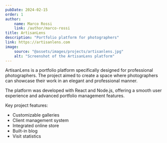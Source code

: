 ```yaml
---
pubDate: 2024-02-15
order: 1
author:
    name: Marco Rossi
    link: /author/marco-rossi
title: ArtisanLens
description: "Portfolio platform for photographers"
link: https://artisanlens.com
image:
    source: "@assets/images/projects/artisanlens.jpg"
    alt: "Screenshot of the ArtisanLens platform"
---
```


ArtisanLens is a portfolio platform specifically designed for professional photographers. The project aimed to create a space where photographers can showcase their work in an elegant and professional manner.

The platform was developed with React and Node.js, offering a smooth user experience and advanced portfolio management features.

Key project features:
- Customizable galleries
- Client management system
- Integrated online store
- Built-in blog
- Visit statistics
